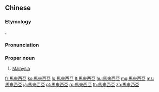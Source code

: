 {{also|马来西亚}}
==Chinese==
{{zh-forms|s=马来西亚|gloss=-}}

===Etymology===
{{bor|zh|en|Malaysia}}.

===Pronunciation===
{{zh-pron
|m=Mǎláixī亞
|c=maa5 loi4 sai1 aa3
|h=pfs=Mâ-lòi-sî-á/Mâ-lòi-sî-â
|mn=Má-lâi-se-a
|cat=pn
}}

===Proper noun===
{{zh-proper noun}}

# [[Malaysia]]

{{zh-cat|Countries}}

[[fr:馬來西亞]]
[[ko:馬來西亞]]
[[lo:馬來西亞]]
[[lt:馬來西亞]]
[[hu:馬來西亞]]
[[mg:馬來西亞]]
[[ms:馬來西亞]]
[[ja:馬來西亞]]
[[pt:馬來西亞]]
[[ro:馬來西亞]]
[[th:馬來西亞]]
[[zh:馬來西亞]]